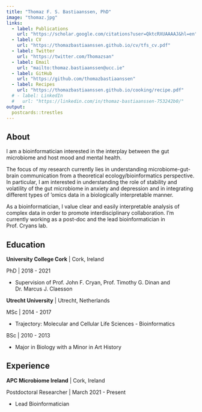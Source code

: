 ```yaml
---
title: "Thomaz F. S. Bastiaanssen, PhD"
image: "thomaz.jpg"
links:
  - label: Publications
    url: "https://scholar.google.com/citations?user=QktcRXUAAAAJ&hl=en"
  - label: CV
    url: "https://thomazbastiaanssen.github.io/cv/tfs_cv.pdf"
  - label: Twitter
    url: "https://twitter.com/Thomazsan"
  - label: Email
    url: "mailto:thomaz.bastiaanssen@ucc.ie"
  - label: GitHub
    url: "https://github.com/thomazbastiaanssen"
  - label: Recipes
    url: "https://thomazbastiaanssen.github.io/cooking/recipe.pdf"
  # - label: LinkedIn
  #   url: "https://linkedin.com/in/thomaz-bastiaanssen-753242b0/"
output:
  postcards::trestles
---
```



## About

I am a bioinformatician interested in the interplay between the gut microbiome and host mood and mental health. 

The focus of my research currently lies in understanding microbiome-gut-brain communication from a theoretical ecology/bioinformatics perspective. In particular, I am interested in understanding the role of stability and volatility of the gut microbiome in anxiety and depression and in integrating different types of ‘omics data in a biologically interpretable manner. 

As a bioinformatician, I value clear and easily interpretable analysis of complex data in order to promote interdisciplinary collaboration.
I'm currently working as a post-doc and the lead bioinformatician in Prof. Cryans lab. 

## Education

**University College Cork** | Cork, Ireland

PhD | 2018 - 2021

* Supervision of Prof. John F. Cryan, Prof. Timothy G. Dinan and Dr. Marcus J. Claesson

**Utrecht University** | Utrecht, Netherlands

MSc | 2014 - 2017

* Trajectory: Molecular and Cellular Life Sciences - Bioinformatics

BSc | 2010 - 2013 

* Major in Biology with a Minor in Art History

## Experience

**APC Microbiome Ireland** | Cork, Ireland

Postdoctoral Researcher | March 2021 - Present

* Lead Bioinformatician
